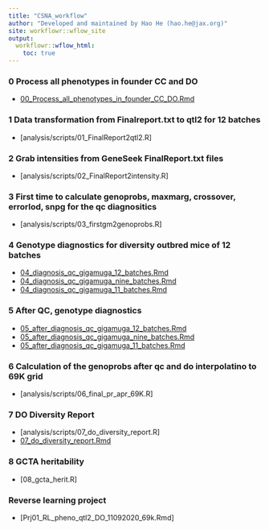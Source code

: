 ```yaml
---
title: "CSNA_workflow"
author: "Developed and maintained by Hao He (hao.he@jax.org)"
site: workflowr::wflow_site
output:
  workflowr::wflow_html:
    toc: true
---
```


### 0 Process all phenotypes in founder CC and DO
* [00_Process_all_phenotypes_in_founder_CC_DO.Rmd](00_Process_all_phenotypes_in_founder_CC_DO.html)

### 1 Data transformation from Finalreport.txt to qtl2 for 12 batches
* [analysis/scripts/01_FinalReport2qtl2.R]

### 2 Grab intensities from GeneSeek FinalReport.txt files
* [analysis/scripts/02_FinalReport2intensity.R]

### 3 First time to calculate genoprobs, maxmarg, crossover, errorlod, snpg for the qc diagnositics
* [analysis/scripts/03_firstgm2genoprobs.R]

### 4 Genotype diagnostics for diversity outbred mice of 12 batches
* [04_diagnosis_qc_gigamuga_12_batches.Rmd](04_diagnosis_qc_gigamuga_12_batches.html)
* [04_diagnosis_qc_gigamuga_nine_batches.Rmd](04_diagnosis_qc_gigamuga_nine_batches.html)
* [04_diagnosis_qc_gigamuga_11_batches.Rmd](04_diagnosis_qc_gigamuga_11_batches.html)

### 5 After QC, genotype diagnostics
* [05_after_diagnosis_qc_gigamuga_12_batches.Rmd](05_after_diagnosis_qc_gigamuga_12_batches.html)
* [05_after_diagnosis_qc_gigamuga_nine_batches.Rmd](05_after_diagnosis_qc_gigamuga_nine_batches.html)
* [05_after_diagnosis_qc_gigamuga_11_batches.Rmd](05_after_diagnosis_qc_gigamuga_11_batches.html)

### 6 Calculation of the genoprobs after qc and do interpolatino to 69K grid
* [analysis/scripts/06_final_pr_apr_69K.R]

### 7 DO Diversity Report
* [analysis/scripts/07_do_diversity_report.R]
* [07_do_diversity_report.Rmd](07_do_diversity_report.html)

### 8 GCTA heritability 
* [08_gcta_herit.R]

### Reverse learning project
* [Prj01_RL_pheno_qtl2_DO_11092020_69k.Rmd]
